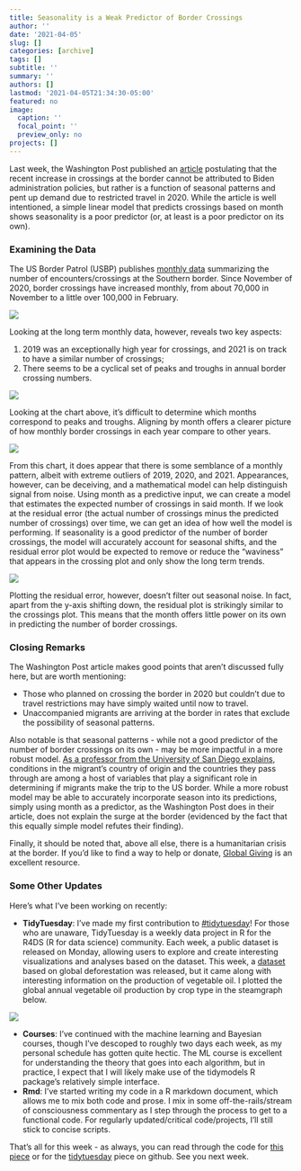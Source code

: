 ```yaml
---
title: Seasonality is a Weak Predictor of Border Crossings
author: ''
date: '2021-04-05'
slug: []
categories: [archive]
tags: []
subtitle: ''
summary: ''
authors: []
lastmod: '2021-04-05T21:34:30-05:00'
featured: no
image:
  caption: ''
  focal_point: ''
  preview_only: no
projects: []
---
```


Last week, the Washington Post published an [article](https://www.washingtonpost.com/politics/2021/03/23/theres-no-migrant-surge-us-southern-border-heres-data/) postulating that the recent increase in crossings at the border cannot be attributed to Biden administration policies, but rather is a function of seasonal patterns and pent up demand due to restricted travel in 2020. While the article is well intentioned, a simple linear model that predicts crossings based on month shows seasonality is a poor predictor (or, at least is a poor predictor on its own).

### Examining the Data

The  US Border Patrol (USBP) publishes [monthly data](https://www.cbp.gov/newsroom/stats/southwest-land-border-encounters) summarizing the number of encounters/crossings at the Southern border. Since November of 2020, border crossings have increased monthly, from about 70,000 in November to a little over 100,000 in February.

![](pics/plot_01.png)

Looking at the long term monthly data, however, reveals two key aspects:

1. 2019 was an exceptionally high year for crossings, and 2021 is on track to have a similar number of crossings;
2. There seems to be a cyclical set of peaks and troughs in annual border crossing numbers.

![](pics/plot_02.png)

Looking at the chart above, it’s difficult to determine which months correspond to peaks and troughs. Aligning by month offers a clearer picture of how monthly border crossings in each year compare to other years.

![](pics/plot_03.png)

From this chart, it does appear that there is some semblance of a monthly pattern, albeit with extreme outliers of 2019, 2020, and 2021. Appearances, however, can be deceiving, and a mathematical model can help distinguish signal from noise. Using month as a predictive input, we can create a model that estimates the expected number of crossings in said month. If we look at the residual error (the actual number of crossings minus the predicted number of crossings) over time, we can get an idea of how well the model is performing. If seasonality is a good predictor of the number of border crossings, the model will accurately account for seasonal shifts, and the residual error plot would be expected to remove or reduce the “waviness” that appears in the crossing plot and only show the long term trends. 

![](pics/plot_04.png)

Plotting the residual error, however, doesn’t filter out seasonal noise. In fact, apart from the y-axis shifting down, the residual plot is strikingly similar to the crossings plot. This means that the month offers little power on its own in predicting the number of border crossings.

### Closing Remarks

The Washington Post article makes good points that aren’t discussed fully here, but are worth mentioning:

* Those who planned on crossing the border in 2020 but couldn’t due to travel restrictions may have simply waited until now to travel.
* Unaccompanied migrants are arriving at the border in rates that exclude the possibility of seasonal patterns.

Also notable is that seasonal patterns - while not a good predictor of the number of border crossings on its own - may be more impactful in a more robust model. [As a professor from the University of San Diego explains](https://www.nbcsandiego.com/news/local/professor-reacts-to-wapo-articles-claims-border-is-not-seeing-surge-or-crisis/2559256/), conditions in the migrant’s country of origin and the countries they pass through are among a host of variables that play a significant role in determining if migrants make the trip to the US border. While a more robust model may be able to accurately incorporate season into its predictions, simply using month as a predictor, as the Washington Post does in their article, does not explain the surge at the border (evidenced by the fact that this equally simple model refutes their finding).

Finally, it should be noted that, above all else, there is a humanitarian crisis at the border. If you’d like to find a way to help or donate, [Global Giving](https://www.globalgiving.org/us-mexico-border-crisis/) is an excellent resource.  

### Some Other Updates

Here’s what I’ve been working on recently:

* **TidyTuesday**: I’ve made my first contribution to [#tidytuesday](https://twitter.com/search?q=%23tidytuesday&src=typed_query)! For those who are unaware, TidyTuesday is a weekly data project in R for the R4DS (R for data science) community. Each week, a public dataset is released on Monday, allowing users to explore and create interesting visualizations and analyses based on the dataset. This week, a [dataset](https://github.com/rfordatascience/tidytuesday/blob/master/data/2021/2021-04-06/readme.md) based on global deforestation was released, but it came along with interesting information on the production of vegetable oil. I plotted the global annual vegetable oil production by crop type in the steamgraph below. 

![](pics/tidytuesday15.png)

* **Courses**: I’ve continued with the machine learning and Bayesian courses, though I’ve descoped to roughly two days each week, as my personal schedule has gotten quite hectic. The ML course is excellent for understanding the theory that goes into each algorithm, but in practice, I expect that I will likely make use of the tidymodels R package’s relatively simple interface.
* **Rmd**: I’ve started writing my code in a R markdown document, which allows me to mix both code and prose. I mix in some off-the-rails/stream of consciousness commentary as I step through the process to get to a functional code. For regularly updated/critical code/projects, I’ll still stick to concise scripts.

That’s all for this week - as always, you can read through the code for [this piece](https://github.com/markjrieke/thedatadiary/tree/main/2021.04.02-border_crossings) or for the [tidytuesday](https://github.com/markjrieke/thedatadiary/blob/main/tidytuesday/2021.04.05-deforestation/tidydeforestation.md) piece on github. See you next week. 

